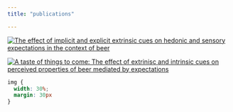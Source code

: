 ```yaml
---
title: "publications"

---
```


<a href=https://doi.org/10.1016/j.foodqual.2019.103855 target="_blank">![The effect of implicit and explicit extrinsic cues on hedonic and sensory expectations in the context of beer](images/s1_screenshot.png)</a>

<a href=https://doi.org/10.1016/j.foodqual.2021.104326 target="_blank">![A taste of things to come: The effect of extrinisc and intrinsic cues on perceived properties of beer mediated by expectations](images/s2_screenshot.png)</a>


```css
img {
  width: 30%;
  margin: 30px
}

```